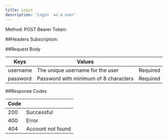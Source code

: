 ```yaml
---
title: Login
description: 'Login  as a user'
---
```


Method: POST
Bearer Token: <token>

##Headers
Subscription: <value>


##Request Body
 
|  Keys  | Values                                  |        |
| -------- | ------------------------------------- |--------|
| username   | The unique username for the user |    Required    | 
| password   | Password with minimum of 8 characters |   Required     | 
  
##Response Codes

| Code |                         |
| -------- | ------------------------------------- |
| 200    | Successful                    |
| 400     | Error                          |
| 404     | Account not found                        |
